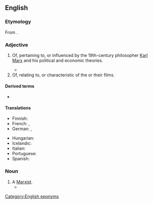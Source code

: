 ==English==

===Etymology===
From {{suffix|en|Marx|ian}}.

===Adjective===
{{en-adj}}

# Of, pertaining to, or influenced by the 19th-century philosopher [[w:Karl Marx|Karl Marx]] and his political and economic theories. {{defdate|from 19th c.}}
#: {{syn|en|Marxist}}
#* {{quote-text|en|year=2005|author=Bruce Philp|title=Reduction, Rationality and Game Theory in Marxian Economics|page=3|passage=But to use game theory in a '''Marxian''' setting requires more that simply adopting the tools and methods of non-cooperative game theory, root and branch.}}
#  Of, relating to, or characteristic of the {{w|Marx Brothers}} or their films.

====Derived terms====
* {{l|en|Marxian unemployment}}

====Translations====
{{trans-top|of or pertaining to Karl Marx and his ideas}}
* Finnish: {{t+|fi|marxilainen}}
* French: {{t+|fr|marxien|m}}, {{t+|fr|marxiste|m|f}}
* German: {{t|de|marxsch}}, {{t|de|Marx'sch}}
{{trans-mid}}
* Hungarian: {{t|hu|marxi}}
* Icelandic: {{t|is|marxískur|m}}
* Italian: {{t+|it|marxiano|m}}
* Portuguese: {{t|pt|marxiano|m}}
* Spanish: {{t+|es|marxiano}}
{{trans-bottom}}

===Noun===
{{en-noun}}

# A [[Marxist#Noun|Marxist]]. {{defdate|from 19th c.}}
#* {{RQ:Fitzgerald Tender is the Night|chapter=V|page=215|passage=Hannan turned from the piano and said, winking at the others: "Mac thinks a '''Marxian''' is somebody who went to St Mark's school."}}

[[Category:English eponyms]]